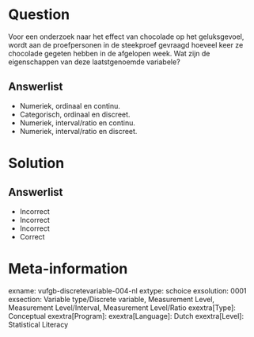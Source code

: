Question
========
  
Voor een onderzoek naar het effect van chocolade op het geluksgevoel, wordt aan de proefpersonen in de steekproef gevraagd hoeveel keer ze chocolade gegeten hebben in de afgelopen week. Wat zijn de eigenschappen van deze laatstgenoemde variabele? 
  
Answerlist
----------
* Numeriek, ordinaal en continu.
* Categorisch, ordinaal en discreet.
* Numeriek, interval/ratio en continu.
* Numeriek, interval/ratio en discreet. 

Solution
========

Answerlist
----------
* Incorrect
* Incorrect
* Incorrect
* Correct

Meta-information
================
exname: vufgb-discretevariable-004-nl
extype: schoice
exsolution: 0001
exsection: Variable type/Discrete variable, Measurement Level, Measurement Level/Interval, Measurement Level/Ratio
exextra[Type]: Conceptual
exextra[Program]: 
exextra[Language]: Dutch
exextra[Level]: Statistical Literacy
